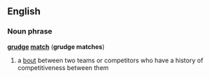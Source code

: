==English==
===Noun phrase===
'''[[grudge]] [[match]]''' ('''grudge matches''')
#a [[bout]] between two teams or competitors who have a history of competitiveness between them